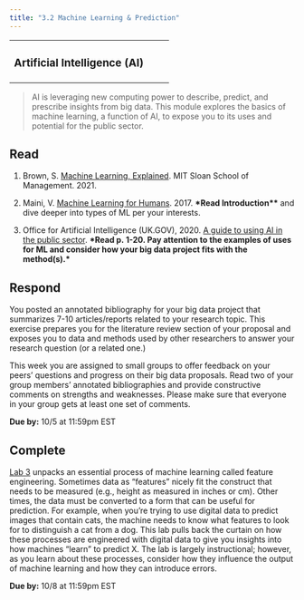 ```yaml
---
title: "3.2 Machine Learning & Prediction"
---
```


+---------------------------------------+
| ### Artificial Intelligence (AI)      |
+---------------------------------------+

> AI is leveraging new computing power to describe, predict, and prescribe insights from big data. This module explores the basics of machine learning, a function of AI, to expose you to its uses and potential for the public sector.

## Read

1.  Brown, S. [Machine Learning, Explained](https://mitsloan.mit.edu/ideas-made-to-matter/machine-learning-explained). MIT Sloan School of Management. 2021.

2.  Maini, V. [Machine Learning for Humans](https://medium.com/machine-learning-for-humans/why-machine-learning-matters-6164faf1df12). 2017. **\*Read Introduction\*\*** and dive deeper into types of ML per your interests.

3.  Office for Artificial Intelligence (UK.GOV), 2020. [A guide to using AI in the public sector](https://assets.publishing.service.gov.uk/media/60828077d3bf7f013e451bc8/A_guide_to_using_AI_in_the_public_sector__Print_version_.pdf). **\*Read p. 1-20. Pay attention to the examples of uses for ML and consider how your big data project fits with the method(s).\***

## Respond

You posted an annotated bibliography for your big data project that summarizes 7-10 articles/reports related to your research topic. This exercise prepares you for the literature review section of your proposal and exposes you to data and methods used by other researchers to answer your research question (or a related one.)

This week you are assigned to small groups to offer feedback on your peers' questions and progress on their big data proposals. Read two of your group members' annotated bibliographies and provide constructive comments on strengths and weaknesses. Please make sure that everyone in your group gets at least one set of comments.

**Due by:** 10/5 at 11:59pm EST

## Complete

[Lab 3](/assignments/lab3.qmd) unpacks an essential process of machine learning called feature engineering. Sometimes data as "features" nicely fit the construct that needs to be measured (e.g., height as measured in inches or cm). Other times, the data must be converted to a form that can be useful for prediction. For example, when you're trying to use digital data to predict images that contain cats, the machine needs to know what features to look for to distinguish a cat from a dog. This lab pulls back the curtain on how these processes are engineered with digital data to give you insights into how machines "learn" to predict X. The lab is largely instructional; however, as you learn about these processes, consider how they influence the output of machine learning and how they can introduce errors.

**Due by:** 10/8 at 11:59pm EST
